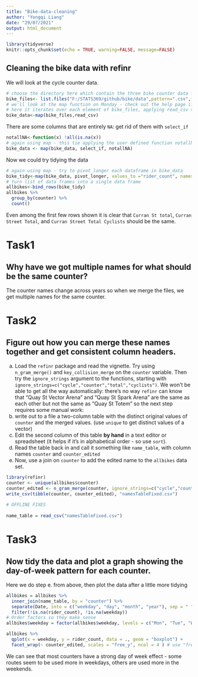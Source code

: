 ---
title: "Bike-data-cleaning"
author: "Yongqi Liang"
date: "29/07/2021"
output: html_document
---

```{r setup, include=FALSE}
library(tidyverse)
knitr::opts_chunk$set(echo = TRUE, warning=FALSE, message=FALSE)
```

## Cleaning the bike data with refinr

We will look at the cycle counter data.
```{r}
# choose the directory here which contain the three bike counter data files
bike_files<- list.files("F:/STATS369/github/bike/data",pattern=".csv",full=TRUE)
# we'll look at the map function on Monday - check out the help page if you like
# here it iterates over each element of bike_files, applying read_csv to each
bike_data<-map(bike_files,read_csv)
```

There are some columns that are entirely `NA`: get rid of them with `select_if`
```{r}
notallNA<-function(x) !all(is.na(x))
# again using map - this tie applying the user defined function notallNA to each element of the list bike_data
bike_data <- map(bike_data, select_if, notallNA)
```

Now we could try tidying the data
```{r}
# again using map - try to pivot_longer each dataframe in bike_data
bike_tidy<-map(bike_data, pivot_longer, values_to ="rider_count", names_to ="counter",-Date)
# turn list of data frames into a single data frame
allbikes<-bind_rows(bike_tidy)
allbikes %>% 
  group_by(counter) %>% 
  count() 
```

Even among the first few rows shown it is clear that `Curran St total`, `Curran Street Total`, and `Curran Street Total Cyclists` should be the same.

# Task1
## Why have we got multiple names for what should be the same counter?
The counter names change across years so when we merge the files, we get multiple names for the same counter.

# Task2
## Figure out how you can merge these names together and get consistent column headers.
   a. Load the `refinr` package and read the vignette. Try using `n_gram_merge()` and `key_collision_merge` on the `counter` variable.  Then try the `ignore_strings` argument to the functions, starting with `ignore_strings=c("cycle","counter","total","cyclists")`.
We won't be able to get all the way automatically: there's no way `refinr` can know that "Quay St Vector Arena" and "Quay St Spark Arena" are the same as each other but not the same as "Quay St Totem" so the next step requires some manual work:
   b. write out to a file a two-column table with the distinct original values of `counter` and the merged values. (use `unique` to get distinct values of a vector)
   c. Edit the second column of this table **by hand** in a text editor or spreadsheet (it helps if it's in alphabetical order - so use `sort`).  
   d. Read the table back in and call it something like `name_table`, with column names `counter` and `counter_edited`
   e. Now, use a join on `counter` to add the edited name to the `allbikes` data set.
```{r}
library(refinr)
counter <- unique(allbikes$counter)
counter_edited <- n_gram_merge(counter, ignore_strings=c("cycle","counter","total","cyclists","st","street","Drive","Dr","Rd","Road","new","SP"))
write_csv(tibble(counter, counter_edited), "namesTableFixed.csv")
  
# OFFLINE FIXES
  
name_table = read_csv("namesTableFixed.csv")
```

# Task3
## Now tidy the data and plot a graph showing the day-of-week pattern for each counter.
Here we do step e. from above, then plot the data after a little more tidying
```{r, fig.height=20, fig.width=10}
allbikes = allbikes %>% 
  inner_join(name_table, by = "counter") %>%
  separate(Date, into = c("weekday", "day", "month", "year"), sep = " ", convert = TRUE) %>% 
  filter(!is.na(rider_count), !is.na(weekday))
# Order factors so they make sense
allbikes$weekday = factor(allbikes$weekday, levels = c("Mon", "Tue", "Wed", "Thu", "Fri", "Sat", "Sun"))

allbikes %>% 
  qplot(x = weekday, y = rider_count, data = ., geom = "boxplot") +   
  facet_wrap(~ counter_edited, scales = "free_y", ncol = 4 ) # use "free_y" so that each subplot has its own y scale
```

We can see that most counters have a strong day of week effect - some routes seem to be used more in weekdays, others are used more in the weekends.